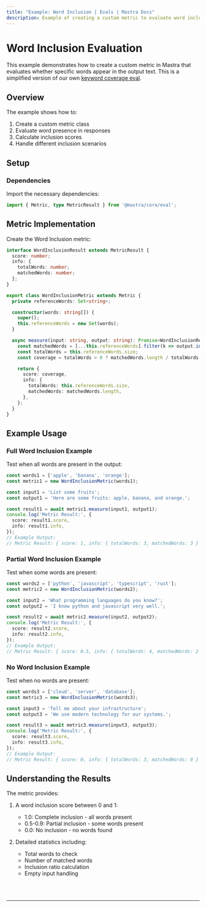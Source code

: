 ```yaml
---
title: "Example: Word Inclusion | Evals | Mastra Docs"
description: Example of creating a custom metric to evaluate word inclusion in output text.
---
```



# Word Inclusion Evaluation

This example demonstrates how to create a custom metric in Mastra that evaluates whether specific words appear in the output text.
This is a simplified version of our own [keyword coverage eval](/docs/reference/evals/keyword-coverage).

## Overview

The example shows how to:

1. Create a custom metric class
2. Evaluate word presence in responses
3. Calculate inclusion scores
4. Handle different inclusion scenarios

## Setup

### Dependencies

Import the necessary dependencies:

```typescript copy showLineNumbers filename="src/index.ts"
import { Metric, type MetricResult } from '@mastra/core/eval';
```

## Metric Implementation

Create the Word Inclusion metric:

```typescript copy showLineNumbers{3} filename="src/index.ts"
interface WordInclusionResult extends MetricResult {
  score: number;
  info: {
    totalWords: number;
    matchedWords: number;
  };
}

export class WordInclusionMetric extends Metric {
  private referenceWords: Set<string>;

  constructor(words: string[]) {
    super();
    this.referenceWords = new Set(words);
  }

  async measure(input: string, output: string): Promise<WordInclusionResult> {
    const matchedWords = [...this.referenceWords].filter(k => output.includes(k));
    const totalWords = this.referenceWords.size;
    const coverage = totalWords > 0 ? matchedWords.length / totalWords : 0;

    return {
      score: coverage,
      info: {
        totalWords: this.referenceWords.size,
        matchedWords: matchedWords.length,
      },
    };
  }
}
```

## Example Usage

### Full Word Inclusion Example

Test when all words are present in the output:

```typescript copy showLineNumbers{46} filename="src/index.ts"
const words1 = ['apple', 'banana', 'orange'];
const metric1 = new WordInclusionMetric(words1);

const input1 = 'List some fruits';
const output1 = 'Here are some fruits: apple, banana, and orange.';

const result1 = await metric1.measure(input1, output1);
console.log('Metric Result:', {
  score: result1.score,
  info: result1.info,
});
// Example Output:
// Metric Result: { score: 1, info: { totalWords: 3, matchedWords: 3 } }
```

### Partial Word Inclusion Example

Test when some words are present:

```typescript copy showLineNumbers{64} filename="src/index.ts"
const words2 = ['python', 'javascript', 'typescript', 'rust'];
const metric2 = new WordInclusionMetric(words2);

const input2 = 'What programming languages do you know?';
const output2 = 'I know python and javascript very well.';

const result2 = await metric2.measure(input2, output2);
console.log('Metric Result:', {
  score: result2.score,
  info: result2.info,
});
// Example Output:
// Metric Result: { score: 0.5, info: { totalWords: 4, matchedWords: 2 } }
```

### No Word Inclusion Example

Test when no words are present:

```typescript copy showLineNumbers{82} filename="src/index.ts"
const words3 = ['cloud', 'server', 'database'];
const metric3 = new WordInclusionMetric(words3);

const input3 = 'Tell me about your infrastructure';
const output3 = 'We use modern technology for our systems.';

const result3 = await metric3.measure(input3, output3);
console.log('Metric Result:', {
  score: result3.score,
  info: result3.info,
});
// Example Output:
// Metric Result: { score: 0, info: { totalWords: 3, matchedWords: 0 } }
```

## Understanding the Results

The metric provides:

1. A word inclusion score between 0 and 1:
   - 1.0: Complete inclusion - all words present
   - 0.5-0.9: Partial inclusion - some words present
   - 0.0: No inclusion - no words found

2. Detailed statistics including:
   - Total words to check
   - Number of matched words
   - Inclusion ratio calculation
   - Empty input handling

<br />
<br />
<hr className="dark:border-[#404040] border-gray-300" />
<br />
<br />
<GithubLink
  link={
    "https://github.com/mastra-ai/mastra/blob/main/examples/basics/evals/word-inclusion"
  }
/>
